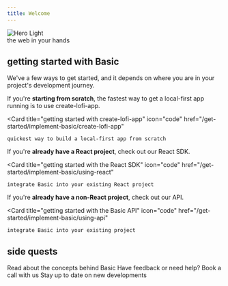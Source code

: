 ```yaml
---
title: Welcome
---
```


<Frame>
<div style={{ position: 'relative' }}>
  <img
    className="block"
    src="/images/hero_intro2.webp"
    alt="Hero Light"
    style={{ 
      objectFit: 'cover',
      height: '250px',
      width: '100vw',
      maxWidth: '100%',
      objectPosition: 'center',
    }}
  />
  <div style={{
    position: 'absolute',
    bottom: '20px',
    right: '20px',
    color: 'white',
    fontSize: '1.3rem',
    fontWeight: '700',
    textShadow: '3px 3px 3px rgba(0,0,0,0.5)'
  }}>
    the web in your hands
  </div>
</div>
</Frame>

## getting started with Basic
We've a few ways to get started, and it depends on where you are in your project's development journey.

If you're **starting from scratch**, the fastest way to get a local-first app running is to use create-lofi-app.

  <Card
    title="getting started with create-lofi-app"
    icon="code"
    href="/get-started/implement-basic/create-lofi-app"
  >
    quickest way to build a local-first app from scratch
  </Card>

If you're **already have a React project**, check out our React SDK.

  <Card
    title="getting started with the React SDK"
    icon="code"
    href="/get-started/implement-basic/using-react"
  >
    integrate Basic into your existing React project
  </Card>

  If you're **already have a non-React project**, check out our API.

  <Card
    title="getting started with the Basic API"
    icon="code"
    href="/get-started/implement-basic/using-api"
  >
    integrate Basic into your existing project
  </Card>

## side quests

<CardGroup cols={3}>
<Card
    title="Learn about Basic"
    icon="book"
    href="/info/user-owned-data-stores"
  >
    Read about the concepts behind Basic
  </Card>
  <Card
    title="Book a call"
    icon="phone"
    href="https://cal.com/abhicvk"
  >
    Have feedback or need help? Book a call with us
  </Card>
  <Card
    title="Follow us on Twitter"
    icon="twitter"
    href="https://twitter.com/basic_db"
  >
    Stay up to date on new developments
  </Card>
</CardGroup>
